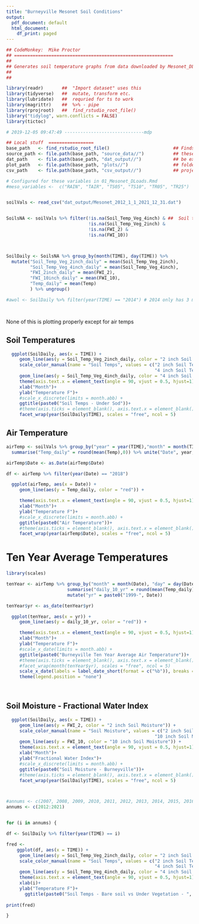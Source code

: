 ---
title: "Burneyville Mesonet Soil Conditions"
output:
  pdf_document: default
  html_document:
    df_print: paged
---


```{r header, eval=FALSE, include=FALSE}
## CodeMonkey:  Mike Proctor
## ============================================================
## 
## Generates soil temperature graphs from data downloaded by Mesonet_DLoads.RMD and processed by Mesonet_Processing.R
## 
## 
```

```{r Setup, message=FALSE, warning=FALSE, include=FALSE}
library(readr)       ##  "Import dataset" uses this
library(tidyverse)   ##  mutate, transform etc.
library(lubridate)   ##  requried for ts to work
library(magrittr)    ##  %>% - pipe
library(rprojroot)   ##  find_rstudio_root_file()
library("tidylog", warn.conflicts = FALSE)
library(tictoc)

# 2019-12-05 09:47:49 ------------------------------mdp

## Local stuff  =================
base_path   <- find_rstudio_root_file()                        ## Finds path for project
source_path <- file.path(base_path, "source_data//")           ## these 4 should
dat_path    <- file.path(base_path, "dat_output//")            ## be existing
plot_path   <- file.path(base_path, "plots//")                 ## folders in
csv_path    <- file.path(base_path, "csv_output//")            ## project
```



```{r Load and process files, message=FALSE, warning=FALSE, include=FALSE, paged.print=FALSE}
# Configured for these variables in 01_Mesonet_DLoads.Rmd
#meso_variables <-  c("RAIN", "TAIR", "TS05", "TS10", "TR05", "TR25")


soilVals <- read_csv("dat_output/Mesonet_2012_1_1_2021_12_31.dat")


SoilsNA <- soilVals %>% filter(!is.na(Soil_Temp_Veg_4inch) & ##  Soil temps are at 15min intervals so drop NAs
                               !is.na(Soil_Temp_Veg_2inch) & 
                               !is.na(FWI_2) &
                               !is.na(FWI_10))  




```


```{r summarize1, message=FALSE, include=FALSE}


SoilDaily <- SoilsNA %>% group_by(month(TIME), day(TIME)) %>% 
  mutate("Soil_Temp_Veg_2inch_daily" = mean(Soil_Temp_Veg_2inch),
         "Soil_Temp_Veg_4inch_daily" = mean(Soil_Temp_Veg_4inch),
         "FWI_2inch_daily" = mean(FWI_2),
         "FWI_10inch_daily" = mean(FWI_10),
         "Temp_daily" = mean(Temp)
         ) %>% ungroup()

#awol <- SoilDaily %>% filter(year(TIME) == "2014") # 2014 only has 3 months of data




```



None of this is plotting properly except for air temps



##  Soil Temperatures

```{r Plot Soil Temps, echo=FALSE, message=FALSE, warning=FALSE}


  ggplot(SoilDaily, aes(x = TIME)) +
     geom_line(aes(y = Soil_Temp_Veg_2inch_daily, color = "2 inch Soil Temp")) +
     scale_color_manual(name = "Soil Temps", values = c("2 inch Soil Temp" = "blue", 
                                                        "4 inch Soil Temp" = "green"))+
     geom_line(aes(y = Soil_Temp_Veg_4inch_daily, color = "4 inch Soil Temp")) +
     theme(axis.text.x = element_text(angle = 90, vjust = 0.5, hjust=1))  +
     xlab("Month")+
     ylab("Temperature F")+
     #scale_x_discrete(limits = month.abb) +
     ggtitle(paste0("Soil Temps - Under Sod"))+
     #theme(axis.ticks = element_blank(), axis.text.x = element_blank()) +
     facet_wrap(year(SoilDaily$TIME), scales = "free", ncol = 5)


```

## Air Temperature
```{r Plot Air Temps, echo=FALSE, message=FALSE, warning=FALSE}


airTemp <- soilVals %>% group_by("year" = year(TIME),"month" = month(TIME), "day" = day(TIME)) %>% na.omit() %>% 
  summarise("Temp_daily" = round(mean(Temp),0)) %>% unite("Date", year, month, day, sep = "-")

airTemp$Date <- as.Date(airTemp$Date)

df <- airTemp %>% filter(year(Date) == "2018")

  ggplot(airTemp, aes(x = Date)) +
     geom_line(aes(y = Temp_daily, color = "red")) +

     theme(axis.text.x = element_text(angle = 90, vjust = 0.5, hjust=1))  +
     xlab("Month")+
     ylab("Temperature F")+
     #scale_x_discrete(limits = month.abb) +
     ggtitle(paste0("Air Temperature"))+
     #theme(axis.ticks = element_blank(), axis.text.x = element_blank()) +
     facet_wrap(year(airTemp$Date), scales = "free", ncol = 5)


```


# Ten Year Average Temperatures

```{r 10 yr temps}

library(scales)

tenYear <- airTemp %>% group_by("month" = month(Date), "day" = day(Date)) %>% 
                       summarise("daily_10_yr" = round(mean(Temp_daily),0)) %>% unite("Date", month, day, sep = "-") %>% 
                       mutate("yr" = paste0("1999-", Date))

tenYear$yr <- as_date(tenYear$yr)

  ggplot(tenYear, aes(x = yr)) +
     geom_line(aes(y = daily_10_yr, color = "red")) +

     theme(axis.text.x = element_text(angle = 90, vjust = 0.5, hjust=1))  +
     xlab("Month")+
     ylab("Temperature F")+
     #scale_x_date(limits = month.abb) +
     ggtitle(paste0("Burneyville Ten Year Average Air Temperature"))+
     #theme(axis.ticks = element_blank(), axis.text.x = element_blank()) +
     #facet_wrap(month(tenYear$yr), scales = "free", ncol = 5)
     scale_x_date(labels = label_date_short(format = c("%b")), breaks = breaks_width("1 month")) +
     theme(legend.position = "none") 

  
```


## Soil Moisture - Fractional Water Index

```{r Plot Soil Moisture, echo=FALSE, message=FALSE, warning=FALSE}


  ggplot(SoilDaily, aes(x = TIME)) +
     geom_line(aes(y = FWI_2, color = "2 inch Soil Moisture")) +
     scale_color_manual(name = "Soil Moisture", values = c("2 inch Soil Moisture" = "blue", 
                                                        "10 inch Soil Moisture" = "green"))+
     geom_line(aes(y = FWI_10, color = "10 inch Soil Moisture")) +
     theme(axis.text.x = element_text(angle = 90, vjust = 0.5, hjust=1))  +
     xlab("Month")+
     ylab("Fractional Water Index")+
     #scale_x_discrete(limits = month.abb) +
     ggtitle(paste0("Soil Moisture - Burneyville"))+
     #theme(axis.ticks = element_blank(), axis.text.x = element_blank()) +
     facet_wrap(year(SoilDaily$TIME), scales = "free", ncol = 5)




```




```{r Plot each year, echo=FALSE, message=FALSE, warning=FALSE}

#annums <- c(2007, 2008, 2009, 2010, 2011, 2012, 2013, 2014, 2015, 2016, 2017, 2018, 2019)
annums <- c(2012:2021)


for (i in annums) {

df <- SoilDaily %>% filter(year(TIME) == i)

fred <- 
    ggplot(df, aes(x = TIME)) +
     geom_line(aes(y = Soil_Temp_Veg_2inch_daily, color = "2 inch Soil Temp")) +
     scale_color_manual(name = "Soil Temps", values = c("2 inch Soil Temp" = "blue", 
                                                        "4 inch Soil Temp" = "green"))+
     geom_line(aes(y = Soil_Temp_Veg_4inch_daily, color = "4 inch Soil Temp")) +
     theme(axis.text.x = element_text(angle = 90, vjust = 0.5, hjust=1))  +
     xlab(i)+
     ylab("Temperature F")+
       ggtitle(paste0("Soil Temps - Bare soil vs Under Vegetation - ", i))
       
print(fred)

}

```